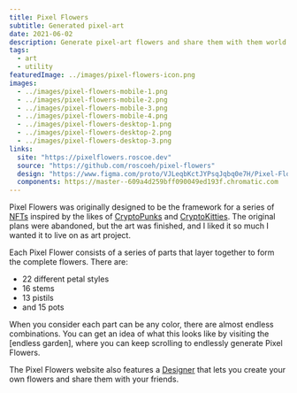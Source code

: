 ```yaml
---
title: Pixel Flowers
subtitle: Generated pixel-art
date: 2021-06-02
description: Generate pixel-art flowers and share them with them world. With 66 parts, and unlimited colors, there's endless combinations to explore.
tags:
  - art
  - utility
featuredImage: ../images/pixel-flowers-icon.png
images:
  - ../images/pixel-flowers-mobile-1.png
  - ../images/pixel-flowers-mobile-2.png
  - ../images/pixel-flowers-mobile-3.png
  - ../images/pixel-flowers-mobile-4.png
  - ../images/pixel-flowers-desktop-1.png
  - ../images/pixel-flowers-desktop-2.png
  - ../images/pixel-flowers-desktop-3.png
links:
  site: "https://pixelflowers.roscoe.dev"
  source: "https://github.com/roscoeh/pixel-flowers"
  design: "https://www.figma.com/proto/VJLeqbKctJYPsqJqbq0e7H/Pixel-Flowers-Designer?page-id=304%3A1431&node-id=304%3A1576&viewport=1307%2C-671%2C0.21496227383613586&scaling=scale-down"
  components: https://master--609a4d259bff090049ed193f.chromatic.com
---
```


Pixel Flowers was originally designed to be the framework for a series of [NFTs](https://en.wikipedia.org/wiki/Non-fungible_token) inspired by the likes of [CryptoPunks](https://www.larvalabs.com/cryptopunks) and [CryptoKitties](https://www.cryptokitties.co/).
The original plans were abandoned, but the art was finished, and I liked it so much I wanted it to live on as art project.

Each Pixel Flower consists of a series of parts that layer together to form the complete flowers.
There are:

- 22 different petal styles
- 16 stems
- 13 pistils
- and 15 pots

When you consider each part can be any color, there are almost endless combinations.
You can get an idea of what this looks like by visiting the [endless garden], where you can keep scrolling to endlessly generate Pixel Flowers.

The Pixel Flowers website also features a [Designer](http://pixelflowers.roscoe.dev/designer) that lets you create your own flowers and share them with your friends.

